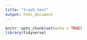 ```yaml
---
title: "trash_test"
output: html_document
---
```


```r
knitr::opts_chunk$set(echo = TRUE)
library(tidyverse)
```

